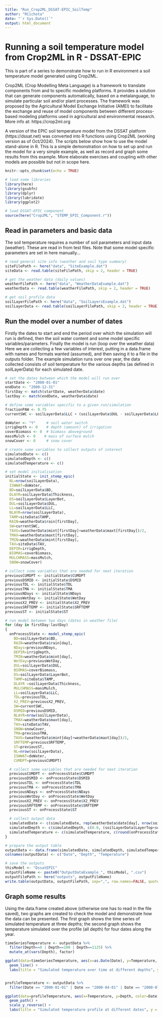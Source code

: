 ```yaml
---
title: "Run_Crop2ML_DSSAT-EPIC_SoilTemp"
author: "RCichota"
date: "`r Sys.Date()`"
output: html_document
---
```



# Running a soil temperature model from Crop2ML in R - DSSAT-EPIC

This is part of a series to demonstrate how to run in R environment a soil temperature model generated using Crop2ML.

Crop2ML (Crop Modelling Meta Language) is a framework to translate components from and to specific modeling platforms. It provides a solution that can generate components automatically, based on a metalanguage, to simulate particular soil and/or plant processes. The framework was proposed by the Agricultural Model Exchange Initiative (AMEI) to facilitate the exchange and reuse of model components between different process-based modeling platforms used in agricultural and environmental research. More info at: https://crop2ml.org

A version of the EPIC soil temperature model from the DSSAT platform (https://dssat.net) was converted into R functions using Crop2ML (working version as of Oct/2024). The scripts below show how to use the model stand-alone in R. This is a simple demonstration on how to set up and run the model for a very simple example, as well as record and graph some results from this example. More elaborate exercises and coupling with other models are possible but not in scope here.

```r
knitr::opts_chunk$set(echo = TRUE)

# load some libraries
library(here)
library(gsubfn)
library(dplyr)
library(lubridate)
library(ggplot2)

# load DSSAT-EPIC component
source(here("Crop2ML", "STEMP_EPIC_Component.r"))

```

## Read in parameters and basic data

The soil temperature requires a number of soil parameters and input data (weather). These are read in from test files.
Note that some model specific parameters are set in here manually...

```r

# read general site info (weather and soil type summary)
siteFilePath <- here("data", "SiteExample.dat")
siteData <- read.table(siteFilePath, skip = 2, header = TRUE)

# get the weather data (daily values)
weatherFilePath <- here("data", "WeatherDataExample.dat")
weatherData <- read.table(weatherFilePath, skip = 2, header = TRUE)

# get soil profile data
soilLayerFilePath <- here("data", "SoilLayersExample.dat")
soilLayerData <- read.table(soilLayerFilePath, skip = 2, header = TRUE)

```

## Run the model over a number of dates

Firstly the dates to start and end the period over which the simulation will run is defined, then the soil water content and some model specific variables/parameters. Finally the model is run (loop over the weather data)
Here we are collecting a few variables of interest, putting in a data.frame with names and formats wanted (assumed), and then saving it to a file in the outputs folder.
The example simulation runs over one year, the data collected consists of soil temperature for the various depths (as defined in soilLayerData) for each simulated date.

```r

# set the dates between which the model will run over
startDate <- "2000-01-01"
endDate <- "2000-12-31"
firstDay <- match(startDate, weatherData$date)
lastDay <- match(endDate, weatherData$date)

# define some variables specific to a given run/simulation
fractionPAW <- 0.75
currentSWC <- soilLayerData$LLC + (soilLayerData$DUL - soilLayerData$LLC)*fractionPAW

doWater <- "Y"     # soil water switch
irrigDepth <- 0    # depth (amount) of irrigation
coverBiomass <- 0  # biomass aboveground
massMulch <- 0    # mass of surface mulch
snowCover <- 0     # snow cover

# create some variables to collect outputs of interest
simulatedDate <- c()
simulatedDepth <- c()
simulatedTemperature <- c()

# set model initialisation
initialState <- init_stemp_epic(
  NL=nrow(soilLayerData),
  ISWWAT=doWater,
  BD=soilLayerData$BD,
  DLAYR=soilLayerData$Thickness,
  DS=soilLayerData$LayerBot,
  DUL=soilLayerData$DUL,
  LL=soilLayerData$LLC,
  NLAYR=nrow(soilLayerData),
  TAMP=siteData$TAMP,
  RAIN=weatherData$rain[firstDay],
  SW=currentSWC,
  TAVG=(weatherData$mint[firstDay]+weatherData$maxt[firstDay])/2,
  TMAX=weatherData$maxt[firstDay],
  TMIN=weatherData$mint[firstDay],
  TAV=siteData$TAV,
  DEPIR=irrigDepth,
  BIOMAS=coverBiomass,
  MULCHMASS=massMulch,
  SNOW=snowCover)

# collect some variables that are needed for next iteration
previousCUMDPT <- initialState$CUMDPT
previousDSMID <- initialState$DSMID
previousTDL <- initialState$TDL
previousTMA <- initialState$TMA
previousNDays <- initialState$NDays
previousWetDay <- initialState$WetDay
previousX2_PREV <- initialState$X2_PREV
previousSRFTEMP <- initialState$SRFTEMP
previousST <- initialState$ST

# run model between two days (dates in weather file)
for (day in firstDay:lastDay)
{
  onProcessState <- model_stemp_epic(
    BD=soilLayerData$BD,
    RAIN=weatherData$rain[day],
    NDays=previousNDays,
    DEPIR=irrigDepth,
    TMIN=weatherData$mint[day],
    WetDay=previousWetDay,
    DUL=soilLayerData$DUL,
    BIOMAS=coverBiomass,
    DS=soilLayerData$LayerBot,
    TAMP=siteData$TAMP,
    DLAYR =soilLayerData$Thickness,
    MULCHMASS=massMulch,
    LL=soilLayerData$LLC,
    TDL=previousTDL,
    X2_PREV=previousX2_PREV,
    SW=currentSWC,
    DSMID=previousDSMID,
    NLAYR=nrow(soilLayerData),
    TMAX=weatherData$maxt[day],
    TAV=siteData$TAV,
    SNOW=snowCover,
    TMA=previousTMA,
    TAVG=(weatherData$mint[day]+weatherData$maxt[day])/2,
    SRFTEMP=previousSRFTEMP,
    ST=previousST,
    NL=nrow(soilLayerData),
    ISWWAT=doWater,
    CUMDPT=previousCUMDPT)

  # collect some variables that are needed for next iteration
  previousCUMDPT <- onProcessState$CUMDPT
  previousDSMID <- onProcessState$DSMID
  previousTDL <- onProcessState$TDL
  previousTMA <- onProcessState$TMA
  previousNDays <- onProcessState$NDays
  previousWetDay <- onProcessState$WetDay
  previousX2_PREV <- onProcessState$X2_PREV
  previousSRFTEMP <- onProcessState$SRFTEMP
  previousST <- onProcessState$ST

  # collect output data
  simulatedDate <- c(simulatedDate, rep(weatherData$date[day], nrow(soilLayerData) + 1))
  simulatedDepth <- c(simulatedDepth, c(0.0, (soilLayerData$LayerTop+soilLayerData$LayerBot)/2))
  simulatedTemperature <- c(simulatedTemperature, c(round(onProcessState$SRFTEMP, 6), round(onProcessState$ST, 6)))
}

# prepare the output table
outputData <- data.frame(simulatedDate, simulatedDepth, simulatedTemperature)
colnames(outputData) <- c("Date", "Depth", "Temperature")

# save the outputs
thisModel <- "DssatEPIC"
outputFileName <- paste0("OutputDataExample_", thisModel, ".csv")
outputFilePath <- here("outputs", outputFileName)
write.table(outputData, outputFilePath, sep=",", row.names=FALSE, quote=FALSE)

```

## Graph some results

Using the data.frame created above (otherwise one has to read in the file saved), two graphs are created to check the model and demonstrate how the data can be presented. The first graph shows the time series of simulated temperature at three depths; the second graph shows the temperature simulated over the profile (all depth) for four dates along the year.

```r

timeSeriesTemperature <- outputData %>%
  filter(Depth==0 | Depth==100 | Depth==1125) %>%
  mutate_at(vars(Depth), factor)

ggplot(data=timeSeriesTemperature, aes(x=as.Date(Date), y=Temperature, color=Depth)) +
  geom_line() +
  labs(title = "Simulated temperature over time at different depths", y = "Temperature (oC)", x = "Date")


profileTemperature <- outputData %>%
  filter(Date == "2000-01-01" | Date == "2000-04-01" | Date == "2000-07-01" | Date == "2000-10-01")

ggplot(data=profileTemperature, aes(x=Temperature, y=Depth, color=Date)) +
  geom_path() +
  scale_y_reverse() +
  labs(title = "Simulated temperature profile at different dates", y = "Depth (mm)", x = "Temperature (oC)")

```
